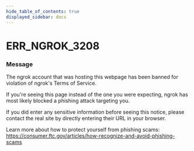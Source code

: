 ```yaml
---
hide_table_of_contents: true
displayed_sidebar: docs
---
```



# ERR_NGROK_3208

### Message
The ngrok account that was hosting this webpage has been banned for violation of ngrok's Terms of Service.

If you're seeing this page instead of the one you were expecting, ngrok has most likely blocked a phishing attack targeting you.

If you did enter any sensitive information before seeing this notice, please contact the real site by directly entering their URL in your browser.

Learn more about how to protect yourself from phishing scams:
https://consumer.ftc.gov/articles/how-recognize-and-avoid-phishing-scams

<ErrorDetails error='err_ngrok_3208' />


